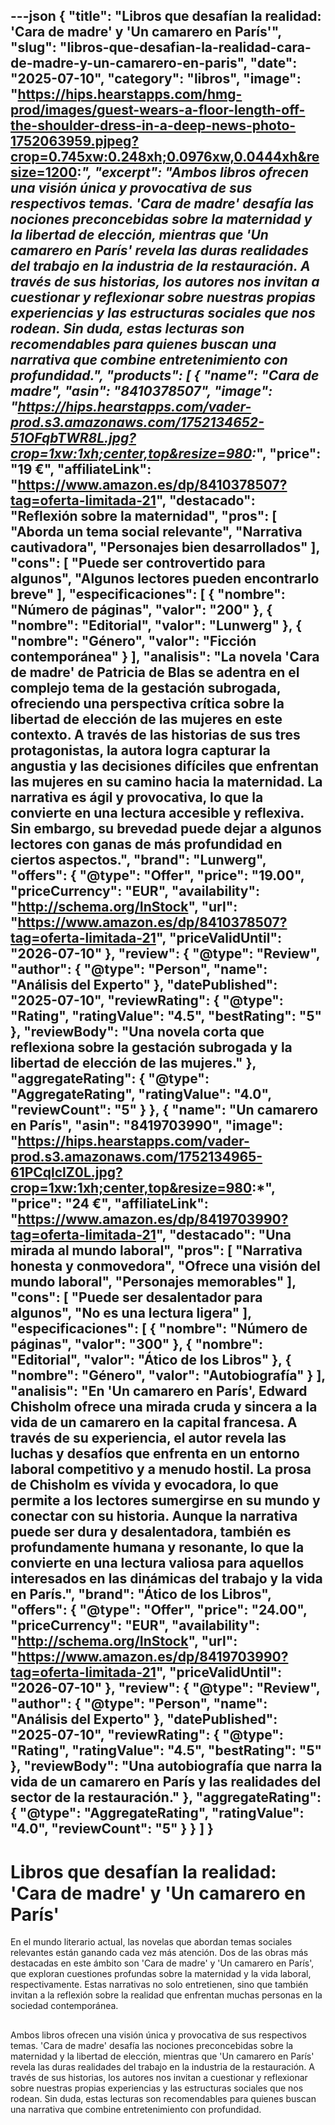 ---json
{
  "title": "Libros que desafían la realidad: 'Cara de madre' y 'Un camarero en París'",
  "slug": "libros-que-desafian-la-realidad-cara-de-madre-y-un-camarero-en-paris",
  "date": "2025-07-10",
  "category": "libros",
  "image": "https://hips.hearstapps.com/hmg-prod/images/guest-wears-a-floor-length-off-the-shoulder-dress-in-a-deep-news-photo-1752063959.pjpeg?crop=0.745xw:0.248xh;0.0976xw,0.0444xh&resize=1200:*",
  "excerpt": "Ambos libros ofrecen una visión única y provocativa de sus respectivos temas. 'Cara de madre' desafía las nociones preconcebidas sobre la maternidad y la libertad de elección, mientras que 'Un camarero en París' revela las duras realidades del trabajo en la industria de la restauración. A través de sus historias, los autores nos invitan a cuestionar y reflexionar sobre nuestras propias experiencias y las estructuras sociales que nos rodean. Sin duda, estas lecturas son recomendables para quienes buscan una narrativa que combine entretenimiento con profundidad.",
  "products": [
    {
      "name": "Cara de madre",
      "asin": "8410378507",
      "image": "https://hips.hearstapps.com/vader-prod.s3.amazonaws.com/1752134652-51OFqbTWR8L.jpg?crop=1xw:1xh;center,top&resize=980:*",
      "price": "19 €",
      "affiliateLink": "https://www.amazon.es/dp/8410378507?tag=oferta-limitada-21",
      "destacado": "Reflexión sobre la maternidad",
      "pros": [
        "Aborda un tema social relevante",
        "Narrativa cautivadora",
        "Personajes bien desarrollados"
      ],
      "cons": [
        "Puede ser controvertido para algunos",
        "Algunos lectores pueden encontrarlo breve"
      ],
      "especificaciones": [
        {
          "nombre": "Número de páginas",
          "valor": "200"
        },
        {
          "nombre": "Editorial",
          "valor": "Lunwerg"
        },
        {
          "nombre": "Género",
          "valor": "Ficción contemporánea"
        }
      ],
      "analisis": "La novela 'Cara de madre' de Patricia de Blas se adentra en el complejo tema de la gestación subrogada, ofreciendo una perspectiva crítica sobre la libertad de elección de las mujeres en este contexto. A través de las historias de sus tres protagonistas, la autora logra capturar la angustia y las decisiones difíciles que enfrentan las mujeres en su camino hacia la maternidad. La narrativa es ágil y provocativa, lo que la convierte en una lectura accesible y reflexiva. Sin embargo, su brevedad puede dejar a algunos lectores con ganas de más profundidad en ciertos aspectos.",
      "brand": "Lunwerg",
      "offers": {
        "@type": "Offer",
        "price": "19.00",
        "priceCurrency": "EUR",
        "availability": "http://schema.org/InStock",
        "url": "https://www.amazon.es/dp/8410378507?tag=oferta-limitada-21",
        "priceValidUntil": "2026-07-10"
      },
      "review": {
        "@type": "Review",
        "author": {
          "@type": "Person",
          "name": "Análisis del Experto"
        },
        "datePublished": "2025-07-10",
        "reviewRating": {
          "@type": "Rating",
          "ratingValue": "4.5",
          "bestRating": "5"
        },
        "reviewBody": "Una novela corta que reflexiona sobre la gestación subrogada y la libertad de elección de las mujeres."
      },
      "aggregateRating": {
        "@type": "AggregateRating",
        "ratingValue": "4.0",
        "reviewCount": "5"
      }
    },
    {
      "name": "Un camarero en París",
      "asin": "8419703990",
      "image": "https://hips.hearstapps.com/vader-prod.s3.amazonaws.com/1752134965-61PCqlclZ0L.jpg?crop=1xw:1xh;center,top&resize=980:*",
      "price": "24 €",
      "affiliateLink": "https://www.amazon.es/dp/8419703990?tag=oferta-limitada-21",
      "destacado": "Una mirada al mundo laboral",
      "pros": [
        "Narrativa honesta y conmovedora",
        "Ofrece una visión del mundo laboral",
        "Personajes memorables"
      ],
      "cons": [
        "Puede ser desalentador para algunos",
        "No es una lectura ligera"
      ],
      "especificaciones": [
        {
          "nombre": "Número de páginas",
          "valor": "300"
        },
        {
          "nombre": "Editorial",
          "valor": "Ático de los Libros"
        },
        {
          "nombre": "Género",
          "valor": "Autobiografía"
        }
      ],
      "analisis": "En 'Un camarero en París', Edward Chisholm ofrece una mirada cruda y sincera a la vida de un camarero en la capital francesa. A través de su experiencia, el autor revela las luchas y desafíos que enfrenta en un entorno laboral competitivo y a menudo hostil. La prosa de Chisholm es vívida y evocadora, lo que permite a los lectores sumergirse en su mundo y conectar con su historia. Aunque la narrativa puede ser dura y desalentadora, también es profundamente humana y resonante, lo que la convierte en una lectura valiosa para aquellos interesados en las dinámicas del trabajo y la vida en París.",
      "brand": "Ático de los Libros",
      "offers": {
        "@type": "Offer",
        "price": "24.00",
        "priceCurrency": "EUR",
        "availability": "http://schema.org/InStock",
        "url": "https://www.amazon.es/dp/8419703990?tag=oferta-limitada-21",
        "priceValidUntil": "2026-07-10"
      },
      "review": {
        "@type": "Review",
        "author": {
          "@type": "Person",
          "name": "Análisis del Experto"
        },
        "datePublished": "2025-07-10",
        "reviewRating": {
          "@type": "Rating",
          "ratingValue": "4.5",
          "bestRating": "5"
        },
        "reviewBody": "Una autobiografía que narra la vida de un camarero en París y las realidades del sector de la restauración."
      },
      "aggregateRating": {
        "@type": "AggregateRating",
        "ratingValue": "4.0",
        "reviewCount": "5"
      }
    }
  ]
}
---

# Libros que desafían la realidad: 'Cara de madre' y 'Un camarero en París'


En el mundo literario actual, las novelas que abordan temas sociales relevantes están ganando cada vez más atención. Dos de las obras más destacadas en este ámbito son 'Cara de madre' y 'Un camarero en París', que exploran cuestiones profundas sobre la maternidad y la vida laboral, respectivamente. Estas narrativas no solo entretienen, sino que también invitan a la reflexión sobre la realidad que enfrentan muchas personas en la sociedad contemporánea.

## 

<ProductRankingTable products={products} />

## 

<ProductDetailCard product={products[0]} index={0} />

<ProductDetailCard product={products[1]} index={1} />

## 

Ambos libros ofrecen una visión única y provocativa de sus respectivos temas. 'Cara de madre' desafía las nociones preconcebidas sobre la maternidad y la libertad de elección, mientras que 'Un camarero en París' revela las duras realidades del trabajo en la industria de la restauración. A través de sus historias, los autores nos invitan a cuestionar y reflexionar sobre nuestras propias experiencias y las estructuras sociales que nos rodean. Sin duda, estas lecturas son recomendables para quienes buscan una narrativa que combine entretenimiento con profundidad.
